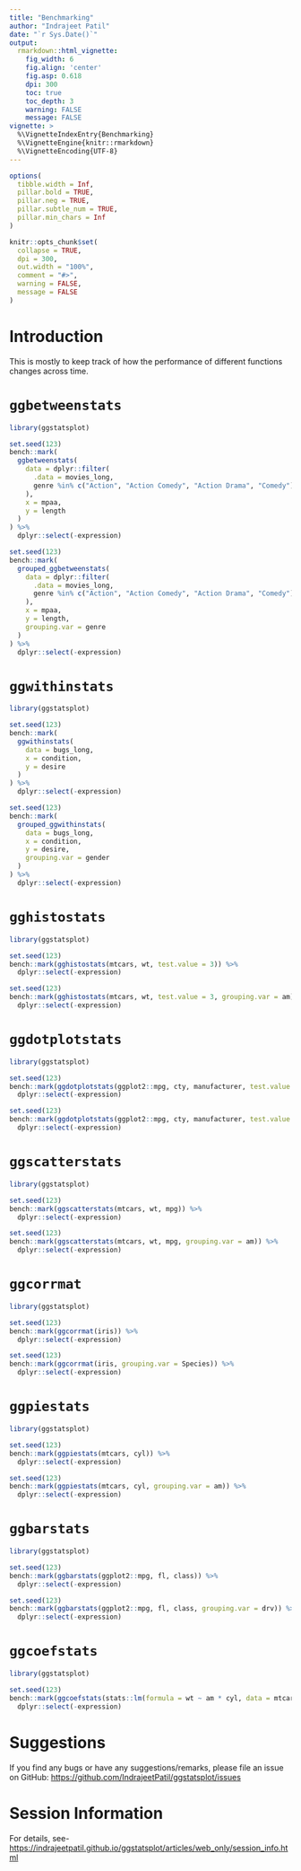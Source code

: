 ```yaml
---
title: "Benchmarking"
author: "Indrajeet Patil"
date: "`r Sys.Date()`"
output:
  rmarkdown::html_vignette:
    fig_width: 6
    fig.align: 'center'
    fig.asp: 0.618
    dpi: 300
    toc: true
    toc_depth: 3
    warning: FALSE
    message: FALSE
vignette: >
  %\VignetteIndexEntry{Benchmarking}
  %\VignetteEngine{knitr::rmarkdown}
  %\VignetteEncoding{UTF-8}
---
```


```r
options(
  tibble.width = Inf,
  pillar.bold = TRUE,
  pillar.neg = TRUE,
  pillar.subtle_num = TRUE,
  pillar.min_chars = Inf
)

knitr::opts_chunk$set(
  collapse = TRUE,
  dpi = 300,
  out.width = "100%",
  comment = "#>",
  warning = FALSE,
  message = FALSE
)
```

# Introduction

This is mostly to keep track of how the performance of different functions
changes across time.

# `ggbetweenstats`

```r
library(ggstatsplot)

set.seed(123)
bench::mark(
  ggbetweenstats(
    data = dplyr::filter(
      .data = movies_long,
      genre %in% c("Action", "Action Comedy", "Action Drama", "Comedy")
    ),
    x = mpaa,
    y = length
  )
) %>%
  dplyr::select(-expression)

set.seed(123)
bench::mark(
  grouped_ggbetweenstats(
    data = dplyr::filter(
      .data = movies_long,
      genre %in% c("Action", "Action Comedy", "Action Drama", "Comedy")
    ),
    x = mpaa,
    y = length,
    grouping.var = genre
  )
) %>%
  dplyr::select(-expression)
```

# `ggwithinstats`

```r
library(ggstatsplot)

set.seed(123)
bench::mark(
  ggwithinstats(
    data = bugs_long,
    x = condition,
    y = desire
  )
) %>%
  dplyr::select(-expression)

set.seed(123)
bench::mark(
  grouped_ggwithinstats(
    data = bugs_long,
    x = condition,
    y = desire,
    grouping.var = gender
  )
) %>%
  dplyr::select(-expression)
```

# `gghistostats`

```r
library(ggstatsplot)

set.seed(123)
bench::mark(gghistostats(mtcars, wt, test.value = 3)) %>%
  dplyr::select(-expression)

set.seed(123)
bench::mark(gghistostats(mtcars, wt, test.value = 3, grouping.var = am)) %>%
  dplyr::select(-expression)
```

# `ggdotplotstats`

```r
library(ggstatsplot)

set.seed(123)
bench::mark(ggdotplotstats(ggplot2::mpg, cty, manufacturer, test.value = 15)) %>%
  dplyr::select(-expression)

set.seed(123)
bench::mark(ggdotplotstats(ggplot2::mpg, cty, manufacturer, test.value = 15, grouping.var = cyl)) %>%
  dplyr::select(-expression)
```

# `ggscatterstats`

```r
library(ggstatsplot)

set.seed(123)
bench::mark(ggscatterstats(mtcars, wt, mpg)) %>%
  dplyr::select(-expression)

set.seed(123)
bench::mark(ggscatterstats(mtcars, wt, mpg, grouping.var = am)) %>%
  dplyr::select(-expression)
```

# `ggcorrmat`

```r
library(ggstatsplot)

set.seed(123)
bench::mark(ggcorrmat(iris)) %>%
  dplyr::select(-expression)

set.seed(123)
bench::mark(ggcorrmat(iris, grouping.var = Species)) %>%
  dplyr::select(-expression)
```

# `ggpiestats`

```r
library(ggstatsplot)

set.seed(123)
bench::mark(ggpiestats(mtcars, cyl)) %>%
  dplyr::select(-expression)

set.seed(123)
bench::mark(ggpiestats(mtcars, cyl, grouping.var = am)) %>%
  dplyr::select(-expression)
```

# `ggbarstats`

```r
library(ggstatsplot)

set.seed(123)
bench::mark(ggbarstats(ggplot2::mpg, fl, class)) %>%
  dplyr::select(-expression)

set.seed(123)
bench::mark(ggbarstats(ggplot2::mpg, fl, class, grouping.var = drv)) %>%
  dplyr::select(-expression)
```

# `ggcoefstats`

```r
library(ggstatsplot)

set.seed(123)
bench::mark(ggcoefstats(stats::lm(formula = wt ~ am * cyl, data = mtcars))) %>%
  dplyr::select(-expression)
```

# Suggestions

If you find any bugs or have any suggestions/remarks, please file an issue on
GitHub: <https://github.com/IndrajeetPatil/ggstatsplot/issues>

# Session Information

For details, see-
<https://indrajeetpatil.github.io/ggstatsplot/articles/web_only/session_info.html>
